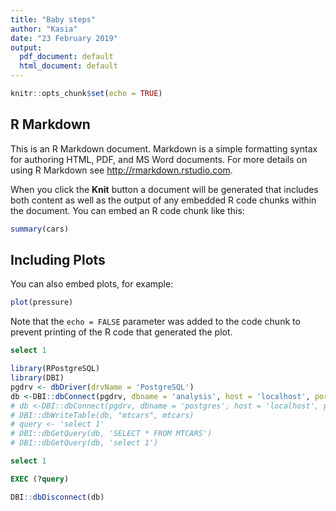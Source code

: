 ```yaml
---
title: "Baby steps"
author: "Kasia"
date: "23 February 2019"
output:
  pdf_document: default
  html_document: default
---
```


```r
knitr::opts_chunk$set(echo = TRUE)
```

## R Markdown

This is an R Markdown document. Markdown is a simple formatting syntax for authoring HTML, PDF, and MS Word documents. For more details on using R Markdown see <http://rmarkdown.rstudio.com>.

When you click the **Knit** button a document will be generated that includes both content as well as the output of any embedded R code chunks within the document. You can embed an R code chunk like this:

```r
summary(cars)
```

## Including Plots

You can also embed plots, for example:

```r
plot(pressure)
```

Note that the `echo = FALSE` parameter was added to the code chunk to prevent printing of the R code that generated the plot.

```sql
select 1
```

```r
library(RPostgreSQL)
library(DBI)
pgdrv <- dbDriver(drvName = 'PostgreSQL')
db <-DBI::dbConnect(pgdrv, dbname = 'analysis', host = 'localhost', port = 5432, user = 'postgres', password = '')
# db <-DBI::dbConnect(pgdrv, dbname = 'postgres', host = 'localhost', port = 5432, user = 'postgres', password = getPass('Enter Password:'))
# DBI::dbWriteTable(db, "mtcars", mtcars)
# query <- 'select 1'
# DBI::dbGetQuery(db, 'SELECT * FROM MTCARS')
# DBI::dbGetQuery(db, 'select 1')

```
```sql
select 1
```
```sql
EXEC (?query)
```
```r
DBI::dbDisconnect(db)
```
